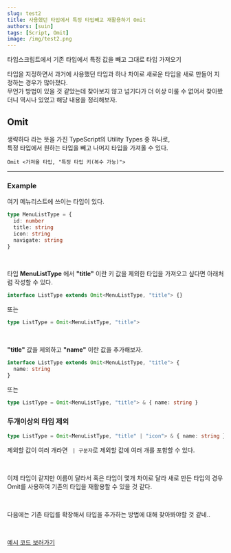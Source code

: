 ```yaml
---
slug: test2
title: 사용했던 타입에서 특정 타입빼고 재활용하기 Omit
authors: [suin]
tags: [Script, Omit]
image: /img/test2.png
---
```


타입스크립트에서 기존 타입에서 특정 값을 빼고 그대로 타입 가져오기

<!--truncate-->

타입을 지정하면서 과거에 사용했던 타입과 하나 차이로 새로운 타입을 새로 만들어 지정하는 경우가 많아졌다.<br/>
무언가 방법이 있을 것 같았는데 찾아보지 않고 넘기다가 더 이상 미룰 수 없어서 찾아봤더니 역시나 있었고 해당 내용을 정리해보자.

## Omit

생략하다 라는 뜻을 가진 TypeScript의 Utility Types 중 하나로,<br/>
특정 타입에서 원하는 타입을 빼고 나머지 타입을 가져올 수 있다.

`Omit <가져올 타입, "특정 타입 키(복수 가능)">`

---

### Example

여기 메뉴리스트에 쓰이는 타입이 있다.

```ts
type MenuListType = {
  id: number
  title: string
  icon: string
  navigate: string
}
```

<br />

타입 **MenuListType** 에서 **"title"** 이란 키 값을 제외한 타입을 가져오고 싶다면
아래처럼 작성할 수 있다.<br/>

```ts
interface ListType extends Omit<MenuListType, "title"> {}
```

또는

```ts
type ListType = Omit<MenuListType, "title">
```

<br />

**"title"** 값을 제외하고 **"name"** 이란 값을 추가해보자.

```ts
interface ListType extends Omit<MenuListType, "title"> {
  name: string
}
```

또는

```ts
type ListType = Omit<MenuListType, "title"> & { name: string }
```

### 두개이상의 타입 제외

```ts
type ListType = Omit<MenuListType, "title" | "icon"> & { name: string }
```

제외할 값이 여러 개라면 ` | 구분자`로 제외할 값에 여러 개를 포함할 수 있다.

<br />

이제 타입이 같지만 이름이 달라서 혹은 타입이 몇개 차이로 달라 새로 만든 타입의 경우
Omit를 사용하여 기존의 타입을 재활용할 수 있을 것 같다.

<br />

다음에는 기존 타입를 확장해서 타입을 추가하는 방법에 대해 찾아봐야할 것 같네..

<br />

[예시 코드 보러가기](https://www.typescriptlang.org/play?#code/C4TwDgpgBAshB2BXAMgSwM7ACrmgXigG8AoKKVAEwC4okBbAIwgCdSphVgAbCGzZ1PADmbVAGMA9vD7ABwtvACGAN1RDFwXlH6CRAX2LEA9EbIdu0QEg1gEXGogHAnAHmOAdVaiABhcCh41ECoE4A1x4oM1mADNFMWg0TABJeECQsKgIAA9NeAp0KAB5Ok4AHjgkCOxcABooACJzHjKAPkIDYkl4THYITABGKkLo2ND8IlFqKDaAJgBmYrZKrTKdYTKJsnEpGhnZXXmFFTUNadmhDb0AbgapZs12jq6Ylji+kkXBkfHRRpW9jbIlVXVNN7W5iZHQygSBQQo4UEELK5fIoDBFSClCqcKrVQyNM6tYDDTrwiF3AY0J4Ldgo3b-fYkpbScrvElfba-WkUg7HE5NYAtTDDHHg3BQAj3ciPMZU17MuSUzbfHZ-SWswwmKCGQxAA)
